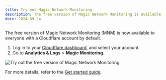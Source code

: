 ```yaml
---
title: Try out Magic Network Monitoring
description: The free version of Magic Network Monitoring is available to all customers
date: 2024-09-24
---
```


The free version of Magic Network Monitoring (MNM) is now available to everyone with a Cloudflare account by default.

1. Log in to your [Cloudflare dashboard](https://dash.cloudflare.com), and select your account.
2. Go to **Analytics & Logs** > **Magic Monitoring**.

![Try out the free version of Magic Network Monitoring](~/assets/images/changelog/magic-network-monitoring/get-started.png)

For more details, refer to the [Get started guide](/magic-network-monitoring/get-started/).
